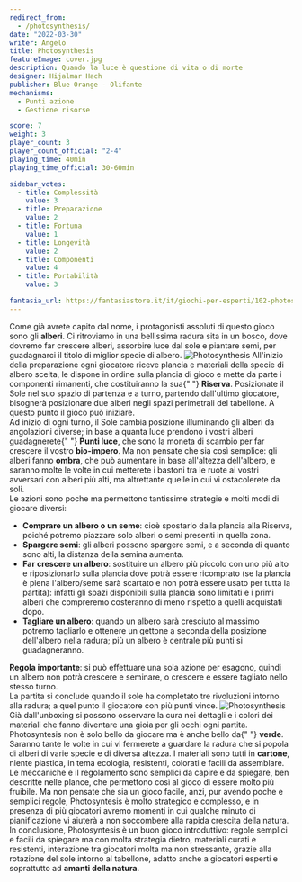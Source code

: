 ```yaml
---
redirect_from:
  - /photosynthesis/
date: "2022-03-30"
writer: Angelo
title: Photosynthesis
featureImage: cover.jpg
description: Quando la luce è questione di vita o di morte
designer: Hijalmar Hach
publisher: Blue Orange - Olifante
mechanisms:
  - Punti azione
  - Gestione risorse

score: 7
weight: 3
player_count: 3
player_count_official: "2-4"
playing_time: 40min
playing_time_official: 30-60min

sidebar_votes:
  - title: Complessità
    value: 3
  - title: Preparazione
    value: 2
  - title: Fortuna
    value: 1
  - title: Longevità
    value: 2
  - title: Componenti
    value: 4
  - title: Portabilità
    value: 3

fantasia_url: https://fantasiastore.it/it/giochi-per-esperti/102-photosynthesis.html
---
```


<Setting>
  Come già avrete capito dal nome, i protagonisti assoluti di questo gioco sono
  gli <strong>alberi</strong>. Ci ritroviamo in una bellissima radura sita in un
  bosco, dove dovremo far crescere alberi, assorbire luce dal sole e piantare
  semi, per guadagnarci il titolo di miglior specie di albero.
</Setting>

<img src="./game1.jpg" alt="Photosynthesis" />

<Rules>
  All'inizio della preparazione ogni giocatore riceve plancia e materiali della
  specie di albero scelta, le dispone in ordine sulla plancia di gioco e mette
  da parte i componenti rimanenti, che costituiranno la sua{" "}
  <strong>Riserva</strong>. Posizionate il Sole nel suo spazio di partenza e a
  turno, partendo dall'ultimo giocatore, bisognerà posizionare due alberi negli
  spazi perimetrali del tabellone. A questo punto il gioco può iniziare.
  <br /> Ad inizio di ogni turno, il Sole cambia posizione illuminando gli alberi
  da angolazioni diverse; in base a quanta luce prendono i vostri alberi guadagnerete{" "}
  <strong> Punti luce</strong>, che sono la moneta di scambio per far crescere il
  vostro <strong> bio-impero</strong>. Ma non pensate che sia così semplice: gli
  alberi fanno <strong>ombra</strong>, che può aumentare in base all'altezza dell'albero,
  e saranno molte le volte in cui metterete i bastoni tra le ruote ai vostri avversari
  con alberi più alti, ma altrettante quelle in cui vi ostacolerete da soli.
  <br />
  Le azioni sono poche ma permettono tantissime strategie e molti modi di giocare
  diversi:
  <ul>
    <li>
      <strong>Comprare un albero o un seme</strong>: cioè spostarlo dalla
      plancia alla Riserva, poiché potremo piazzare solo alberi o semi presenti
      in quella zona.
    </li>
    <li>
      <strong>Spargere semi</strong>: gli alberi possono spargere semi, e a
      seconda di quanto sono alti, la distanza della semina aumenta.
    </li>
    <li>
      <strong>Far crescere un albero</strong>: sostituire un albero più piccolo
      con uno più alto e riposizionarlo sulla plancia dove potrà essere
      ricomprato (se la plancia è piena l'albero/seme sarà scartato e non potrà
      essere usato per tutta la partita): infatti gli spazi disponibili sulla
      plancia sono limitati e i primi alberi che compreremo costeranno di meno
      rispetto a quelli acquistati dopo.
    </li>
    <li>
      <strong>Tagliare un albero</strong>: quando un albero sarà cresciuto al
      massimo potremo tagliarlo e ottenere un gettone a seconda della posizione
      dell'albero nella radura; più un albero è centrale più punti si
      guadagneranno.
    </li>
  </ul>
  <strong>Regola importante</strong>: si può effettuare una sola azione per esagono,
  quindi un albero non potrà crescere e seminare, o crescere e essere tagliato nello
  stesso turno.
  <br />
  La partita si conclude quando il sole ha completato tre rivoluzioni intorno alla
  radura; a quel punto il giocatore con più punti vince.
</Rules>

<img src="./game2.jpg" alt="Photosynthesis" />

<Feedback>
  Già dall'unboxing si possono osservare la cura nei dettagli e i colori dei
  materiali che fanno diventare una gioia per gli occhi ogni partita.
  Photosyntesis non è solo bello da giocare ma è anche bello da{" "}
  <strong>verde</strong>. Saranno tante le volte in cui vi fermerete a guardare
  la radura che si popola di alberi di varie specie e di diversa altezza. I
  materiali sono tutti in <strong>cartone</strong>, niente plastica, in tema
  ecologia, resistenti, colorati e facili da assemblare.
  <br />
  Le meccaniche e il regolamento sono semplici da capire e da spiegare, ben
  descritte nelle plance, che permettono così al gioco di essere molto più
  fruibile. Ma non pensate che sia un gioco facile, anzi, pur avendo poche e
  semplici regole, Photosyntesis è molto strategico e complesso, e in presenza
  di più giocatori avremo momenti in cui qualche minuto di pianificazione vi
  aiuterà a non soccombere alla rapida crescita della natura.
  <br />
  In conclusione, Photosyntesis è un buon gioco introduttivo: regole semplici e
  facili da spiegare ma con molta strategia dietro, materiali curati e
  resistenti, interazione tra giocatori molta ma non stressante, grazie alla
  rotazione del sole intorno al tabellone, adatto anche a giocatori esperti e
  soprattutto ad <strong>amanti della natura</strong>.
</Feedback>

<Instagram id="CbuZxDDDoad" />
